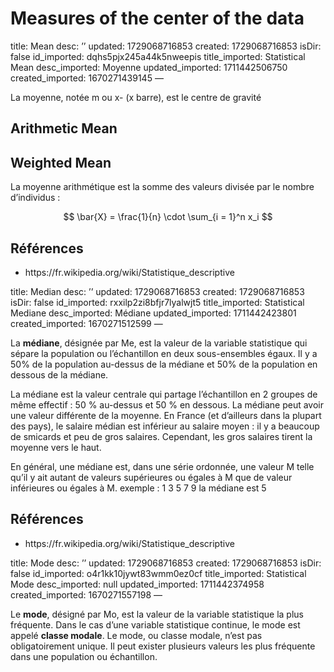 # Measures of the center of the data

title: Mean
desc: ''
updated: 1729068716853
created: 1729068716853
isDir: false
id_imported: dqhs5pjx245a44k5nweepis
title_imported: Statistical Mean
desc_imported: Moyenne
updated_imported: 1711442506750
created_imported: 1670271439145
---

La moyenne, notée m ou x- (x barre), est le centre de gravité

## Arithmetic Mean

## Weighted Mean

La moyenne arithmétique est la somme des valeurs divisée par le nombre d'individus :

$$
\bar{X} = \frac{1}{n} \cdot \sum_{i = 1}^n x_i
$$

## Références

- https://fr.wikipedia.org/wiki/Statistique_descriptive

title: Median
desc: ''
updated: 1729068716853
created: 1729068716853
isDir: false
id_imported: rxxilp2zi8bfjr7lyalwjt5
title_imported: Statistical Mediane
desc_imported: Médiane
updated_imported: 1711442423801
created_imported: 1670271512599
---

La **médiane**, désignée par Me, est la valeur de la variable statistique qui sépare la population ou l’échantillon en deux sous-ensembles égaux. Il y a 50% de la population au-dessus de la médiane et 50% de la population en dessous de la médiane.

La médiane est la valeur centrale qui partage l'échantillon en 2 groupes de même effectif : 50 % au-dessus et 50 % en dessous. La médiane peut avoir une valeur différente de la moyenne. En France (et d'ailleurs dans la plupart des pays), le salaire médian est inférieur au salaire moyen : il y a beaucoup de smicards et peu de gros salaires. Cependant, les gros salaires tirent la moyenne vers le haut.

En général, une médiane est, dans une série ordonnée, une valeur M telle qu'il y ait autant de valeurs supérieures ou égales à M que de valeur inférieures ou égales à M. exemple : 1 3 5 7 9 la médiane est 5

## Références

- https://fr.wikipedia.org/wiki/Statistique_descriptive

title: Mode
desc: ''
updated: 1729068716853
created: 1729068716853
isDir: false
id_imported: o4r1kk10jywt83wmm0ez0cf
title_imported: Statistical Mode
desc_imported: null
updated_imported: 1711442374958
created_imported: 1670271557198
---

Le **mode**, désigné par Mo, est la valeur de la variable statistique la plus fréquente. Dans le cas d’une variable statistique continue, le mode est appelé **classe modale**. Le mode, ou classe modale, n’est pas obligatoirement unique. Il peut exister plusieurs valeurs les plus fréquente dans une population ou échantillon.
